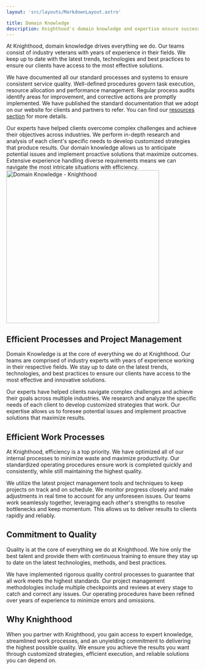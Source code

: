 ```yaml
---
layout: 'src/layouts/MarkdownLayout.astro'

title: Domain Knowledge 
description: Knighthood's domain knowledge and expertise ensure success for clients in 25+ industries across 85+ locations in India. 
---
```

At Knighthood, domain knowledge drives everything we do. Our teams consist of industry veterans with years of experience in their fields. 
We keep up to date with the latest trends, technologies and best practices to ensure our clients have access to the most effective solutions.

We have documented all our standard processes and systems to ensure consistent service quality. 
Well-defined procedures govern task execution, resource allocation and performance management. 
Regular process audits identify areas for improvement, and corrective actions are promptly implemented.
We have published the standard documentation that we adopt on our website for clients and partners to refer. 
You can find our [resources section](https://docs.knighthood.co) for more details.

Our experts have helped clients overcome complex challenges and achieve their objectives across industries. 
We perform in-depth research and analysis of each client's specific needs to develop customized strategies that produce results. 
Our domain knowledge allows us to anticipate potential issues and implement proactive solutions that maximize outcomes. 
Extensive experience handling diverse requirements means we can navigate the most intricate situations with efficiency.
<img src="/know.svg" alt="Domain Knowledge - Knighthood" width="400" height="400" className="mx-auto"/>


## Efficient Processes and Project Management

Domain Knowledge is at the core of everything we do at Knighthood. Our teams are comprised of industry experts with years of experience working in their respective fields. We stay up to date on the latest trends, technologies, and best practices to ensure our clients have access to the most effective and innovative solutions.

Our experts have helped clients navigate complex challenges and achieve their goals across multiple industries. We research and analyze the specific needs of each client to develop customized strategies that work. Our expertise allows us to foresee potential issues and implement proactive solutions that maximize results.

## Efficient Work Processes

At Knighthood, efficiency is a top priority. We have optimized all of our internal processes to minimize waste and maximize productivity. Our standardized operating procedures ensure work is completed quickly and consistently, while still maintaining the highest quality.

We utilize the latest project management tools and techniques to keep projects on track and on schedule. We monitor progress closely and make adjustments in real time to account for any unforeseen issues. Our teams work seamlessly together, leveraging each other's strengths to resolve bottlenecks and keep momentum. This allows us to deliver results to clients rapidly and reliably.

## Commitment to Quality

Quality is at the core of everything we do at Knighthood. We hire only the best talent and provide them with continuous training to ensure they stay up to date on the latest technologies, methods, and best practices.

We have implemented rigorous quality control processes to guarantee that all work meets the highest standards. Our project management methodologies include multiple checkpoints and reviews at every stage to catch and correct any issues. Our operating procedures have been refined over years of experience to minimize errors and omissions.

## Why Knighthood
When you partner with Knighthood, you gain access to expert knowledge, streamlined work processes, and an unyielding commitment to delivering the highest possible quality. 
We ensure you achieve the results you want through customized strategies, efficient execution, and reliable solutions you can depend on.

